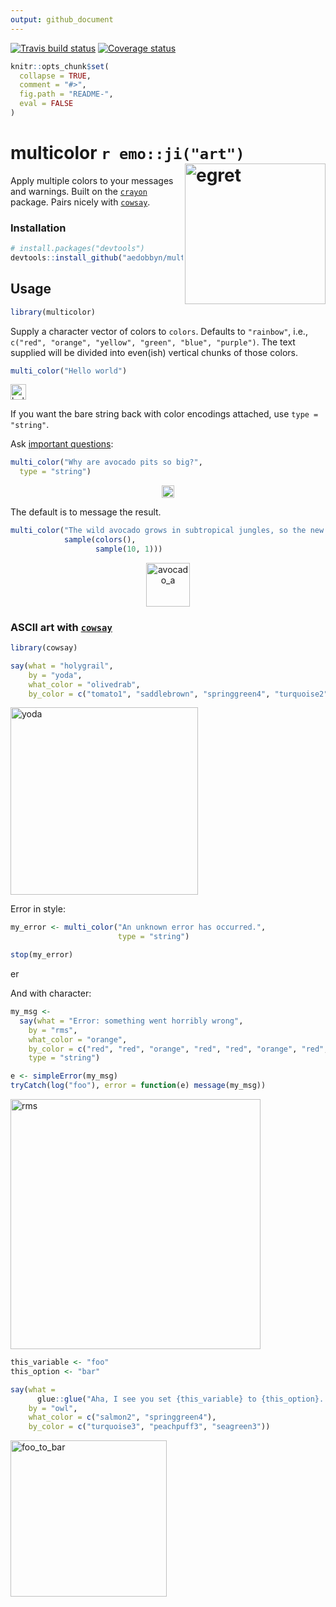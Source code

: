 ```yaml
---
output: github_document
---
```


[![Travis build status](https://travis-ci.org/aedobbyn/multicolor.svg?branch=master)](https://travis-ci.org/aedobbyn/multicolor)
[![Coverage status](https://codecov.io/gh/aedobbyn/multicolor/branch/master/graph/badge.svg)](https://codecov.io/github/aedobbyn/multicolor?branch=master)
<!-- [![AppVeyor build status](https://ci.appveyor.com/api/projects/status/github/aedobbyn/multicolor?branch=master&svg=true)](https://ci.appveyor.com/project/aedobbyn/multicolor) -->



```r
knitr::opts_chunk$set(
  collapse = TRUE,
  comment = "#>",
  fig.path = "README-",
  eval = FALSE
)
```


# multicolor `r emo::ji("art")` <img src="./man/img/egret.jpg" alt="egret" height="225px" align="right">

Apply multiple colors to your messages and warnings. Built on the [`crayon`](https://github.com/r-lib/crayon) package. Pairs nicely with [`cowsay`](https://github.com/sckott/cowsay).

### Installation 

```r
# install.packages("devtools")
devtools::install_github("aedobbyn/multicolor")
```


## Usage

```r
library(multicolor)
```

Supply a character vector of colors to `colors`. Defaults to `"rainbow"`, i.e., `c("red", "orange", "yellow", "green", "blue", "purple")`. The text supplied will be divided into even(ish) vertical chunks of those colors.

```r
multi_color("Hello world")
```

<p align="left">
  <img src="./man/img/hello_world.jpg" alt="hello_world" height="25px">
</p>

If you want the bare string back with color encodings attached, use `type = "string"`.

Ask [important questions](https://youtu.be/B759dzymyoc?t=14s): 

```r
multi_color("Why are avocado pits so big?",
  type = "string")
```

<p align="center">
  <img src="./man/img/avocado_q_2.jpg" alt="avocado_q" height="20px">
</p>

The default is to message the result. 

```r
multi_color("The wild avocado grows in subtropical jungles, so the new sprout has to get several feet tall before it can share sunlight (to make food) with its neighbors. Until it grows out of their shadows, it relies on nutrients in the seed, so it'd better be big.",
            sample(colors(), 
                   sample(10, 1)))
```

<p align="center">
  <img src="./man/img/avocado_a.jpg" alt="avocado_a" height="70px">
</p>

### ASCII art with [`cowsay`](https://github.com/sckott/cowsay) 

```r
library(cowsay)

say(what = "holygrail", 
    by = "yoda",
    what_color = "olivedrab",
    by_color = c("tomato1", "saddlebrown", "springgreen4", "turquoise2"))
```

<p align="left">
  <img src="./man/img/yoda.jpg" alt="yoda" height="300px">
</p>

Error in style:

```r
my_error <- multi_color("An unknown error has occurred.", 
                        type = "string")

stop(my_error)
```

<p align="left">
  <img src="./man/img/err.jpg" alt="error" height="17px">
</p>

And with character:

```r
my_msg <- 
  say(what = "Error: something went horribly wrong",
    by = "rms",
    what_color = "orange",
    by_color = c("red", "red", "orange", "red", "red", "orange", "red", "red"),
    type = "string")

e <- simpleError(my_msg)
tryCatch(log("foo"), error = function(e) message(my_msg))
```

<p align="left">
  <img src="./man/img/rms_error.jpg" alt="rms" height="400px">
</p>


```r
this_variable <- "foo"
this_option <- "bar"

say(what = 
      glue::glue("Aha, I see you set {this_variable} to {this_option}. Excellent choice."),
    by = "owl",
    what_color = c("salmon2", "springgreen4"),
    by_color = c("turquoise3", "peachpuff3", "seagreen3"))
```

<p align="left">
  <img src="./man/img/foo_to_bar.jpg" alt="foo_to_bar" height="250px">
</p>


